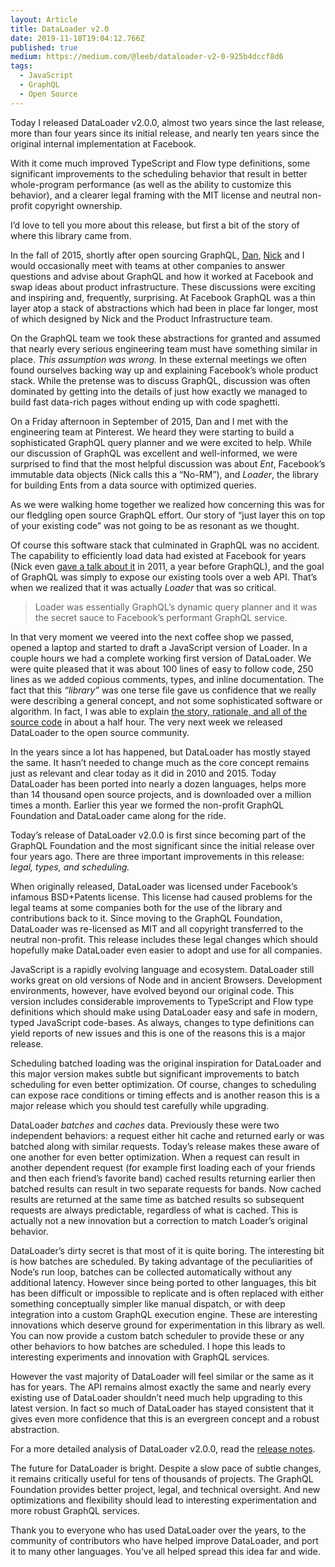 ```yaml
---
layout: Article
title: DataLoader v2.0
date: 2019-11-18T19:04:12.766Z
published: true
medium: https://medium.com/@leeb/dataloader-v2-0-925b4dccf8d6
tags:
  - JavaScript
  - GraphQL
  - Open Source
---
```


Today I released DataLoader v2.0.0, almost two years since the last release, more than four years since its initial release, and nearly ten years since the original internal implementation at Facebook.

With it come much improved TypeScript and Flow type definitions, some significant improvements to the scheduling behavior that result in better whole-program performance (as well as the ability to customize this behavior), and a clearer legal framing with the MIT license and neutral non-profit copyright ownership.

I’d love to tell you more about this release, but first a bit of the story of where this library came from.

In the fall of 2015, shortly after open sourcing GraphQL, [Dan](https://twitter.com/dlschafer), [Nick](https://twitter.com/schrockn) and I would occasionally meet with teams at other companies to answer questions and advise about GraphQL and how it worked at Facebook and swap ideas about product infrastructure. These discussions were exciting and inspiring and, frequently, surprising. At Facebook GraphQL was a thin layer atop a stack of abstractions which had been in place far longer, most of which designed by Nick and the Product Infrastructure team.

On the GraphQL team we took these abstractions for granted and assumed that nearly every serious engineering team must have something similar in place. *This assumption was wrong.* In these external meetings we often found ourselves backing way up and explaining Facebook’s whole product stack. While the pretense was to discuss GraphQL, discussion was often dominated by getting into the details of just how exactly we managed to build fast data-rich pages without ending up with code spaghetti.

On a Friday afternoon in September of 2015, Dan and I met with the engineering team at Pinterest. We heard they were starting to build a sophisticated GraphQL query planner and we were excited to help. While our discussion of GraphQL was excellent and well-informed, we were surprised to find that the most helpful discussion was about *Ent*, Facebook’s immutable data objects (Nick calls this a “No-RM”), and *Loader*, the library for building Ents from a data source with optimized queries.

As we were walking home together we realized how concerning this was for our fledgling open source GraphQL effort. Our story of “just layer this on top of your existing code” was not going to be as resonant as we thought.

Of course this software stack that culminated in GraphQL was no accident. The capability to efficiently load data had existed at Facebook for years (Nick even [gave a talk about it](https://www.infoq.com/presentations/Evolution-of-Code-Design-at-Facebook/) in 2011, a year before GraphQL), and the goal of GraphQL was simply to expose our existing tools over a web API. That’s when we realized that it was actually *Loader* that was so critical.

> Loader was essentially GraphQL’s dynamic query planner and it was the secret sauce to Facebook’s performant GraphQL service.

In that very moment we veered into the next coffee shop we passed, opened a laptop and started to draft a JavaScript version of Loader. In a couple hours we had a complete working first version of DataLoader. We were quite pleased that it was about 100 lines of easy to follow code, 250 lines as we added copious comments, types, and inline documentation. The fact that this *“library”* was one terse file gave us confidence that we really were describing a general concept, and not some sophisticated software or algorithm. In fact, I was able to explain [the story, rationale, and all of the source code](https://youtu.be/OQTnXNCDywA) in about a half hour. The very next week we released DataLoader to the open source community.

In the years since a lot has happened, but DataLoader has mostly stayed the same. It hasn’t needed to change much as the core concept remains just as relevant and clear today as it did in 2010 and 2015. Today DataLoader has been ported into nearly a dozen languages, helps more than 14 thousand open source projects, and is downloaded over a million times a month. Earlier this year we formed the non-profit GraphQL Foundation and DataLoader came along for the ride.

Today’s release of DataLoader v2.0.0 is first since becoming part of the GraphQL Foundation and the most significant since the initial release over four years ago. There are three important improvements in this release: *legal, types, and scheduling.*

When originally released, DataLoader was licensed under Facebook’s infamous BSD+Patents license. This license had caused problems for the legal teams at some companies both for the use of the library and contributions back to it. Since moving to the GraphQL Foundation, DataLoader was re-licensed as MIT and all copyright transferred to the neutral non-profit. This release includes these legal changes which should hopefully make DataLoader even easier to adopt and use for all companies.

JavaScript is a rapidly evolving language and ecosystem. DataLoader still works great on old versions of Node and in ancient Browsers. Development environments, however, have evolved beyond our original code. This version includes considerable improvements to TypeScript and Flow type definitions which should make using DataLoader easy and safe in modern, typed JavaScript code-bases. As always, changes to type definitions can yield reports of new issues and this is one of the reasons this is a major release.

Scheduling batched loading was the original inspiration for DataLoader and this major version makes subtle but significant improvements to batch scheduling for even better optimization. Of course, changes to scheduling can expose race conditions or timing effects and is another reason this is a major release which you should test carefully while upgrading.

DataLoader *batches* and *caches* data. Previously these were two independent behaviors: a request either hit cache and returned early or was batched along with similar requests. Today’s release makes these aware of one another for even better optimization. When a request can result in another dependent request (for example first loading each of your friends and then each friend’s favorite band) cached results returning earlier then batched results can result in two separate requests for bands. Now cached results are returned at the same time as batched results so subsequent requests are always predictable, regardless of what is cached. This is actually not a new innovation but a correction to match Loader’s original behavior.

DataLoader’s dirty secret is that most of it is quite boring. The interesting bit is how batches are scheduled. By taking advantage of the peculiarities of Node’s run loop, batches can be collected automatically without any additional latency. However since being ported to other languages, this bit has been difficult or impossible to replicate and is often replaced with either something conceptually simpler like manual dispatch, or with deep integration into a custom GraphQL execution engine. These are interesting innovations which deserve ground for experimentation in this library as well. You can now provide a custom batch scheduler to provide these or any other behaviors to how batches are scheduled. I hope this leads to interesting experiments and innovation with GraphQL services.

However the vast majority of DataLoader will feel similar or the same as it has for years. The API remains almost exactly the same and nearly every existing use of DataLoader shouldn’t need much help upgrading to this latest version. In fact so much of DataLoader has stayed consistent that it gives even more confidence that this is an evergreen concept and a robust abstraction.

For a more detailed analysis of DataLoader v2.0.0, read the [release notes](https://github.com/graphql/dataloader/releases/tag/v2.0.0).

The future for DataLoader is bright. Despite a slow pace of subtle changes, it remains critically useful for tens of thousands of projects. The GraphQL Foundation provides better project, legal, and technical oversight. And new optimizations and flexibility should lead to interesting experimentation and more robust GraphQL services.

Thank you to everyone who has used DataLoader over the years, to the community of contributors who have helped improve DataLoader, and port it to many other languages. You’ve all helped spread this idea far and wide.
